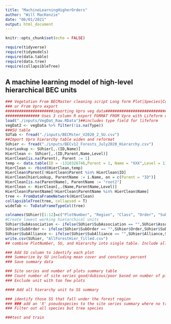 ```yaml
---
title: "MachineLearningHigherOrders"
author: "Will MacKenzie"
date: "06/01/2021"
output: html_document
---
```


```r
knitr::opts_chunk$set(echo = FALSE)

require(tidyverse)
require(tidymodels)
require(data.table)
require(data.tree)
require(collapsibleTree)
```

## A machine learning model of high-level hierarchical BEC units

```r
### Vegetation From BECMaster cleaning script Long form Plot|Species|Cover (across all layers)
### or From Vpro export
#####################importing Vpro veg data########################################
############### Uses 3 column R export FORMAT FROM Vpro with Lifeform option selected
load("./inputs/VegDat_Raw.RData")##includes type field for lifeform
vegDat2 <- vegData %>% filter(!is.na(Type))
###SU table
SUTab <- fread("./inputs/BECMster_V2020_2_SU.csv")
##Import Vpro hierarchy table widen and reformat
SUhier <- fread("./inputs/BECv12_Forests_July2020_Hierarchy.csv")
hierLookup <- SUhier[,.(ID,Name)]
HierClean <- SUhier[,.(ID,Parent,Name,Level)]
HierClean[is.na(Parent), Parent := 1]
temp <- data.table(ID = -1310326746,Parent = 1, Name = "XXX",Level = 1)
HierClean <- rbind(HierClean,temp)
HierClean$Parent[!HierClean$Parent %in% HierClean$ID]
HierClean[hierLookup, ParentName := i.Name, on = c(Parent = "ID")]
HierClean[is.na(ParentName), ParentName := "root2"]
HierClean <- HierClean[,.(Name,ParentName,Level)]
HierClean$ParentName[!HierClean$ParentName %in% HierClean$Name]
tree <- FromDataFrameNetwork(HierClean)
collapsibleTree(tree, collapsed = T)
wideTab <- ToDataFrameTypeCol(tree)

colnames(SUhier)[1:12]=c("PlotNumber", "Region", "Class", "Order", "SubOrder", "Alliance", "SubAlliance", "Association", "SubAssociation", "Facies", "Working", "SiteSeries")
#Create lowest working hierarchical units
SUhier$SubAssociation <- ifelse(SUhier$SubAssociation == "",SUhier$Association,SUhier$SubAssociation) ##if SubAssoc blank, fill with Association
SUhier$SubOrder <- ifelse(SUhier$SubOrder == "",SUhier$Order,SUhier$SubOrder)
SUhier$SubAlliance <- ifelse(SUhier$SubAlliance == "",SUhier$Alliance,SUhier$SubAlliance)
write.csv(SUhier, "AllForestHier_filled.csv")
## combine PlotNumber, SU, and Hierarchy into single table. Include all Plots even where no hierarchy assignment
```


```r
### Add SU column to identify each plot
### Summarize by SU including mean cover and constancy percent
### Save summary data

### Site series and number of plots summary table
### Count number of site series good/dubious/poor based on number of plots
### Exclude unit with too few plots
```


```r
#### Add all hierarchy unit to SS summary

```

```r
### identify those SS that fall under the forest region
### ### add an 'X' pseudospecies to the site series summary where no trees occur
### Filter out all species but tree species

```

```r
###test and train

```

```r

```

```r

```

